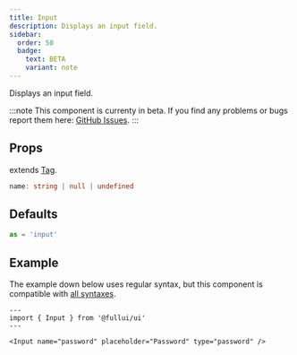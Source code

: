 ```yaml
---
title: Input
description: Displays an input field.
sidebar: 
  order: 50
  badge:
    text: BETA
    variant: note
---
```

Displays an input field.

:::note
This component is currenty in beta.
If you find any problems or bugs report them here: [GitHub Issues](https://github.com/fulldevlabs/fullui/issues).
:::

## Props
extends [Tag](/components/tag).
```ts
name: string | null | undefined
```

## Defaults
```ts
as = 'input'
```

## Example
The example down below uses regular syntax, but this component is compatible with [all syntaxes](/guides/components#syntax).

```astro live
---
import { Input } from '@fullui/ui'
---

<Input name="password" placeholder="Password" type="password" />
```